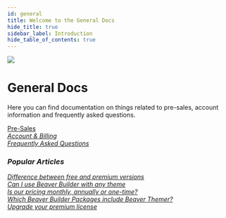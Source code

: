 ```yaml
---
id: general
title: Welcome to the General Docs
hide_title: true
sidebar_label: Introduction
hide_table_of_contents: true
---
```


<img className="index-hero" src="/img/index-general--hero.jpg" />

<div className="markdown">
  <h1 className="category-index-title">General Docs</h1>
</div>

<p className="lead">Here you can find documentation on things related to
pre-sales, account information and frequently asked questions.</p>

<div className="row">
  <div className="col">
    <a className="jump-to" href="/general/pre-sales" aria-label="Pre-Sales">
      <div className="jump-to--main">
        Pre-Sales
      </div>
      <div className="jump-to--icon">
        <i className="fas fa-chevron-right" />
      </div>
    </a>
    <a className="jump-to" href="/general/account-billing" aria-label="Account & Billing">
      <div className="jump-to--main">
        Account & Billing
      </div>
      <div className="jump-to--icon">
        <i className="fas fa-chevron-right" />
      </div>
    </a>
    <a className="jump-to" href="/general/faq" aria-label="FAQ">
      <div className="jump-to--main">
        Frequently Asked Questions
      </div>
      <div className="jump-to--icon">
        <i className="fas fa-chevron-right" />
      </div>
    </a>
  </div>
</div>

<div className="row">
  <div className="col markdown">
    <h3>Popular Articles</h3>
    <a className="jump-to" href="/general/pre-sales/difference-between-free-and-premium-versions" aria-label="Difference between free and premium versions">
      <div className="jump-to--main">
        Difference between free and premium versions
      </div>
      <div className="jump-to--icon">
        <i className="fas fa-chevron-right" />
      </div>
    </a>
    <a className="jump-to" href="/general/pre-sales/can-i-use-beaver-builder-with-any-theme" aria-label="Can I use Beaver Builder with any theme">
      <div className="jump-to--main">
        Can I use Beaver Builder with any theme
      </div>
      <div className="jump-to--icon">
        <i className="fas fa-chevron-right" />
      </div>
    </a>
    <a className="jump-to" href="/general/pre-sales/is-our-pricing-monthly-annually-or-one-time" aria-label="Is our pricing monthly, annually or one-time?">
      <div className="jump-to--main">
        Is our pricing monthly, annually or one-time?
      </div>
      <div className="jump-to--icon">
        <i className="fas fa-chevron-right" />
      </div>
    </a>
    <a className="jump-to" href="/general/pre-sales/which-beaver-builder-packages-include-beaver-themer/" aria-label="Which Beaver Builder Packages include Beaver Themer?">
      <div className="jump-to--main">
        Which Beaver Builder Packages include Beaver Themer?
      </div>
      <div className="jump-to--icon">
        <i className="fas fa-chevron-right" />
      </div>
    </a>
    <a className="jump-to" href="/general/account-billing/upgrade-your-premium-license" aria-label="Upgrade your premium license">
      <div className="jump-to--main">
        Upgrade your premium license
      </div>
      <div className="jump-to--icon">
        <i className="fas fa-chevron-right" />
      </div>
    </a>
  </div>
</div>
